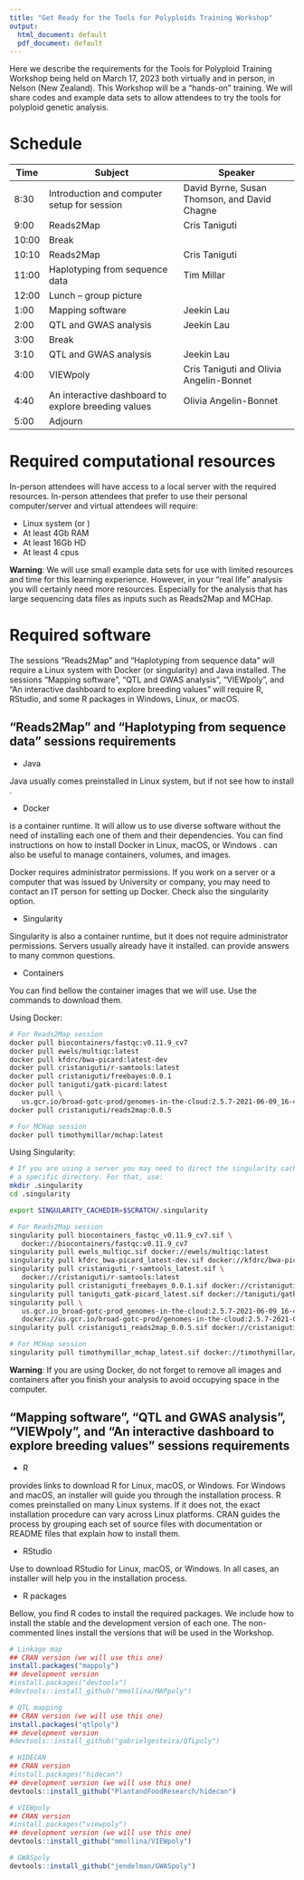 ---
title: "Get Ready for the Tools for Polyploids Training Workshop"
output:
  html_document: default
  pdf_document: default
---

Here we describe the requirements for the Tools for Polyploid Training Workshop being held on March 17, 2023 both virtually and in person, in Nelson (New Zealand). This Workshop will be a "hands-on" training. We will share codes and example data sets to allow attendees to try the tools for polyploid genetic analysis.

# Schedule

| Time  | Subject                                             | Speaker                                      |
|-------|-----------------------------------------------------|----------------------------------------------|
| 8:30  | Introduction and computer setup for session         | David Byrne, Susan Thomson, and David Chagne |
| 9:00  | Reads2Map                                           | Cris Taniguti                                |
| 10:00 | Break                                               |                                              |
| 10:10 | Reads2Map                                           | Cris Taniguti                                |
| 11:00 | Haplotyping from sequence data                      | Tim Millar                                   |
| 12:00 | Lunch – group picture                               |                                              |
| 1:00  | Mapping software                                    | Jeekin Lau                                   |
| 2:00  | QTL and GWAS analysis                               | Jeekin Lau                                   |
| 3:00  | Break                                               |                                              |
| 3:10  | QTL and GWAS analysis                               | Jeekin Lau                                   |
| 4:00  | VIEWpoly                                            | Cris Taniguti and Olivia Angelin-Bonnet      |
| 4:40  | An interactive dashboard to explore breeding values | Olivia Angelin-Bonnet                        |
| 5:00  | Adjourn                                             |                                              |

# Required computational resources

In-person attendees will have access to a local server with the required resources. In-person attendees that prefer to use their personal computer/server and virtual attendees will require:

* Linux system (or [\textcolor{blue}{WSL}](https://ubuntu.com/wsl))
* At least 4Gb RAM
* At least 16Gb HD
* At least 4 cpus

**Warning**: We will use small example data sets for use with limited resources and time for this learning experience. However, in your "real life" analysis you will certainly need more resources. Especially for the analysis that has large sequencing data files as inputs such as Reads2Map and MCHap.

# Required software

The sessions "Reads2Map" and "Haplotyping from sequence data" will require a Linux system with Docker (or singularity) and Java installed. The sessions "Mapping software", "QTL and GWAS analysis", "VIEWpoly", and "An interactive dashboard to explore breeding values" will require R, RStudio, and some R packages in Windows, Linux, or macOS. 

## "Reads2Map" and "Haplotyping from sequence data" sessions requirements

* Java 

Java usually comes preinstalled in Linux system, but if not see how to install [\textcolor{blue}{here}](https://www.java.com/en/download/help/linux_x64_install.html). 

* Docker

[\textcolor{blue}{Docker}](https://www.docker.com/) is a container runtime. It will allow us to use diverse software without the need of installing each one of them and their dependencies. You can find instructions on how to install Docker in Linux, macOS, or Windows [\textcolor{blue}{here}](https://docs.docker.com/engine/install/). [\textcolor{blue}{Docker desktop}](https://docs.docker.com/get-docker/) can also be useful to manage containers, volumes, and images.

Docker requires administrator permissions. If you work on a server or a computer that was issued by University or company, you may need to contact an IT person for setting up Docker. Check also the singularity option. 

* Singularity

Singularity is also a container runtime, but it does not require administrator permissions. Servers usually already have it installed. [\textcolor{blue}{This document}](https://docs.sylabs.io/guides/3.0/user-guide/installation.html#singularity-on-a-shared-resource) can provide answers to many common questions.

* Containers

You can find bellow the container images that we will use. Use the commands to download them.

Using Docker:

```{bash, eval=FALSE}
# For Reads2Map session
docker pull biocontainers/fastqc:v0.11.9_cv7
docker pull ewels/multiqc:latest
docker pull kfdrc/bwa-picard:latest-dev
docker pull cristaniguti/r-samtools:latest
docker pull cristaniguti/freebayes:0.0.1
docker pull taniguti/gatk-picard:latest
docker pull \
   us.gcr.io/broad-gotc-prod/genomes-in-the-cloud:2.5.7-2021-06-09_16-47-48Z
docker pull cristaniguti/reads2map:0.0.5

# For MCHap session
docker pull timothymillar/mchap:latest

```

Using Singularity:

```{bash, eval=FALSE}
# If you are using a server you may need to direct the singularity cache to 
# a specific directory. For that, use:
mkdir .singularity
cd .singularity

export SINGULARITY_CACHEDIR=$SCRATCH/.singularity

# For Reads2Map session
singularity pull biocontainers_fastqc_v0.11.9_cv7.sif \
   docker://biocontainers/fastqc:v0.11.9_cv7
singularity pull ewels_multiqc.sif docker://ewels/multiqc:latest
singularity pull kfdrc_bwa-picard_latest-dev.sif docker://kfdrc/bwa-picard:latest-dev
singularity pull cristaniguti_r-samtools_latest.sif \
   docker://cristaniguti/r-samtools:latest
singularity pull cristaniguti_freebayes_0.0.1.sif docker://cristaniguti/freebayes:0.0.1
singularity pull taniguti_gatk-picard_latest.sif docker://taniguti/gatk-picard:latest
singularity pull \ 
   us.gcr.io_broad-gotc-prod_genomes-in-the-cloud:2.5.7-2021-06-09_16-47-48Z.sif \
   docker://us.gcr.io/broad-gotc-prod/genomes-in-the-cloud:2.5.7-2021-06-09_16-47-48Z
singularity pull cristaniguti_reads2map_0.0.5.sif docker://cristaniguti/reads2map:0.0.5

# For MCHap session
singularity pull timothymillar_mchap_latest.sif docker://timothymillar/mchap:latest

```

**Warning**: If you are using Docker, do not forget to remove all images and containers after you finish your analysis to avoid occupying space in the computer.


## "Mapping software", "QTL and GWAS analysis", "VIEWpoly", and "An interactive dashboard to explore breeding values" sessions requirements

* R

[\textcolor{blue}{This page}](https://cran.r-project.org/) provides links to download R for Linux, macOS, or Windows. For Windows and macOS, an installer will guide you through the installation process. R comes preinstalled on many Linux systems. If it does not, the exact installation procedure can vary across Linux platforms. CRAN guides the process by grouping each set of source files with documentation or README files that explain how to install them.

* RStudio

Use [\textcolor{blue}{this page}](https://posit.co/products/open-source/rstudio/) to download RStudio for Linux, macOS, or Windows. In all cases, an installer will help you in the installation process.

* R packages

Bellow, you find R codes to install the required packages. We include how to install the stable and the development version of each one. The non-commented lines install the versions that will be used in the Workshop.

```{r, eval=FALSE}
# Linkage map 
## CRAN version (we will use this one)
install.packages("mappoly")
## development version 
#install.packages("devtools")
#devtools::install_github("mmollina/MAPpoly")

# QTL mapping
## CRAN version (we will use this one)
install.packages("qtlpoly")
## development version
#devtools::install_github("gabrielgesteira/QTLpoly")

# HIDECAN
## CRAN version
#install.packages("hidecan")
## development version (we will use this one)
devtools::install_github("PlantandFoodResearch/hidecan")

# VIEWpoly
## CRAN version
#install.packages("viewpoly")
## development version (we will use this one)
devtools::install_github("mmollina/VIEWpoly")

# GWASpoly
devtools::install_github("jendelman/GWASpoly") 

```

